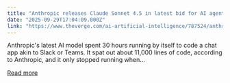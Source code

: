 ```yaml
---
title: "Anthropic releases Claude Sonnet 4.5 in latest bid for AI agents and coding supremacy"
date: "2025-09-29T17:04:09.000Z"
link: "https://www.theverge.com/ai-artificial-intelligence/787524/anthropic-releases-claude-sonnet-4-5-in-latest-bid-for-ai-agents-and-coding-supremacy"
---
```


Anthropic's latest AI model spent 30 hours running by itself to code a chat app akin to Slack or Teams. It spat out about 11,000 lines of code, according to Anthropic, and it only stopped running when...

[Read more](https://www.theverge.com/ai-artificial-intelligence/787524/anthropic-releases-claude-sonnet-4-5-in-latest-bid-for-ai-agents-and-coding-supremacy)
